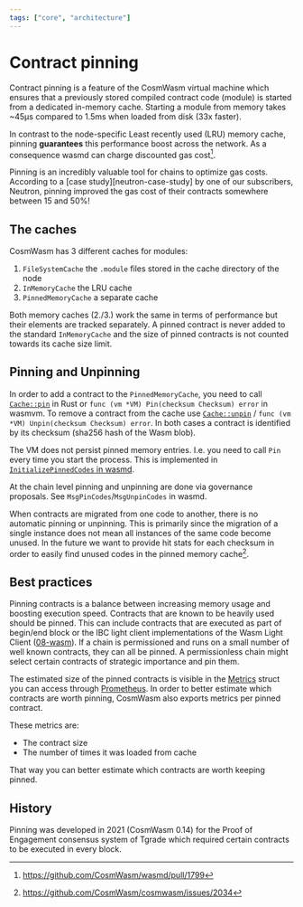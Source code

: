 ```yaml
---
tags: ["core", "architecture"]
---
```



# Contract pinning

Contract pinning is a feature of the CosmWasm virtual machine which ensures that a previously stored
compiled contract code (module) is started from a dedicated in-memory cache. Starting a module from
memory takes ~45µs compared to 1.5ms when loaded from disk (33x faster).

In contrast to the node-specific Least recently used (LRU) memory cache, pinning **guarantees** this
performance boost across the network. As a consequence wasmd can charge discounted gas cost[^1].

<Callout>
  Pinning is an incredibly valuable tool for chains to optimize gas costs. According to a [case
  study][neutron-case-study] by one of our subscribers, Neutron, pinning improved the gas cost of
  their contracts somewhere between 15 and 50%!
</Callout>

## The caches

CosmWasm has 3 different caches for modules:

1. `FileSystemCache` the `.module` files stored in the cache directory of the node
2. `InMemoryCache` the LRU cache
3. `PinnedMemoryCache` a separate cache

Both memory caches (2./3.) work the same in terms of performance but their elements are tracked
separately. A pinned contract is never added to the standard `InMemoryCache` and the size of pinned
contracts is not counted towards its cache size limit.

## Pinning and Unpinning

In order to add a contract to the `PinnedMemoryCache`, you need to call [`Cache::pin`] in Rust or
`func (vm *VM) Pin(checksum Checksum) error` in wasmvm. To remove a contract from the cache use
[`Cache::unpin`] / `func (vm *VM) Unpin(checksum Checksum) error`. In both cases a contract is
identified by its checksum (sha256 hash of the Wasm blob).

The VM does not persist pinned memory entries. I.e. you need to call `Pin` every time you start the
process. This is implemented in [`InitializePinnedCodes` in wasmd][initializepinnedcodes].

At the chain level pinning and unpinning are done via governance proposals. See
`MsgPinCodes`/`MsgUnpinCodes` in wasmd.

When contracts are migrated from one code to another, there is no automatic pinning or unpinning.
This is primarily since the migration of a single instance does not mean all instances of the same
code become unused. In the future we want to provide hit stats for each checksum in order to easily
find unused codes in the pinned memory cache[^2].

## Best practices

Pinning contracts is a balance between increasing memory usage and boosting execution speed.
Contracts that are known to be heavily used should be pinned. This can include contracts that are
executed as part of begin/end block or the IBC light client implementations of the Wasm Light Client
([08-wasm]). If a chain is permissioned and runs on a small number of well known contracts, they can
all be pinned. A permissionless chain might select certain contracts of strategic importance and pin
them.

The estimated size of the pinned contracts is visible in the [Metrics] struct you can access through
[Prometheus]. In order to better estimate which contracts are worth pinning, CosmWasm also exports
metrics per pinned contract.

These metrics are:

- The contract size
- The number of times it was loaded from cache

That way you can better estimate which contracts are worth keeping pinned.

## History

Pinning was developed in 2021 (CosmWasm 0.14) for the Proof of Engagement consensus system of Tgrade
which required certain contracts to be executed in every block.

[metrics]: https://github.com/CosmWasm/wasmvm/blob/v2.0.0-rc.2/types/types.go#L174-L185
[`cache::pin`]: https://docs.rs/cosmwasm-vm/latest/cosmwasm_vm/struct.Cache.html#method.pin
[`cache::unpin`]: https://docs.rs/cosmwasm-vm/latest/cosmwasm_vm/struct.Cache.html#method.unpin
[08-wasm]: https://github.com/cosmos/ibc-go/tree/main/modules/light-clients/08-wasm
[initializepinnedcodes]:
  https://github.com/CosmWasm/wasmd/blob/v0.50.0/x/wasm/keeper/keeper.go#L1011-L1028
[Prometheus]: https://prometheus.io/
[neutron-case-study]:
  https://medium.com/confio/neutron-case-study-optimizing-gas-usage-with-contract-pinning-5970a109c706

[^1]: https://github.com/CosmWasm/wasmd/pull/1799

[^2]: https://github.com/CosmWasm/cosmwasm/issues/2034
